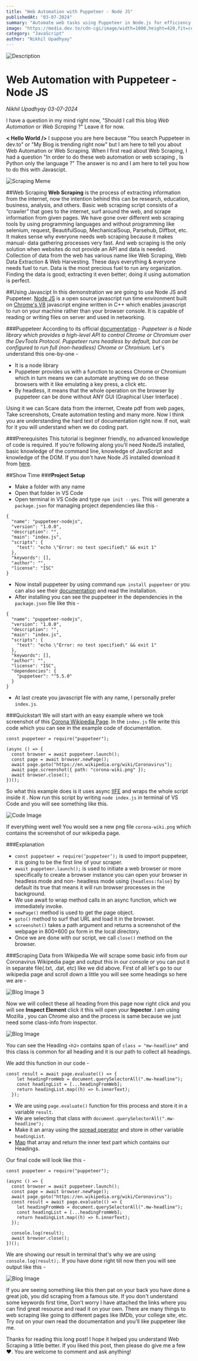 ```yaml
---
title: "Web Automation with Puppeteer - Node JS"
publishedAt: "03-07-2024"
summary: "Automate web tasks using Puppeteer in Node.js for efficiency."
image: "https://media.dev.to/cdn-cgi/image/width=1000,height=420,fit=cover,gravity=auto,format=auto/https%3A%2F%2Fdev-to-uploads.s3.amazonaws.com%2Fi%2Fcrphsq85rsgrivdmntmj.jpg"
category: "JavaScript"
author: "Nikhil Upadhyay"
---
```


<img
  src="https://media.dev.to/cdn-cgi/image/width=1000,height=420,fit=cover,gravity=auto,format=auto/https%3A%2F%2Fdev-to-uploads.s3.amazonaws.com%2Fi%2Fcrphsq85rsgrivdmntmj.jpg"
  alt="Description"
/>

# Web Automation with Puppeteer - Node JS

<div class = "author" style = {{
    font-size:10rem;
    display: flex;
    gap: 17px;
    align-items: center;
    justify-content: center;
    color: gray;
    margin-top: -1rem;
  }}>
 <i> <span>Nikhil Upadhyay</span> </i>
 <i> <span>03-07-2024</span> </i>
</div>

I have a question in my mind right now, "Should I call this blog _Web Automation_ or _Web Scraping_ ?" Leave it for now.

**< Hello World />** I suppose you are here because "You search Puppeteer in dev.to" or "My Blog is trending right now" but I am here to tell you about Web Automation or Web Scraping. When I first read about Web Scraping, I had a question "In order to do these web automation or web scraping , Is Python only the language ?" The answer is no and I am here to tell you how to do this with Javascipt.

![Scraping Meme](https://dev-to-uploads.s3.amazonaws.com/i/dz5go698tg5ioaybwbvo.png)

##Web Scraping
**Web Scraping** is the process of extracting information from the internet, now the intention behind this can be research, education, business, analysis, and others. Basic web scraping script consists of a “crawler” that goes to the internet, surf around the web, and scrape information from given pages. We have gone over different web scraping tools by using programming languages and without programming like selenium, request, BeautifulSoup, MechanicalSoup, Parsehub, Diffbot, etc. It makes sense why everyone needs web scraping because it makes manual- data gathering processes very fast. And web scraping is the only solution when websites do not provide an API and data is needed. Collection of data from the web has various name like Web Scraping, Web Data Extraction & Web Harvesting. These days everything & everyone needs fuel to run. Data is the most precious fuel to run any organization. Finding the data is good; extracting it even better; doing it using automation is perfect.

##Using Javascipt
In this demonstration we are going to use Node JS and Puppeteer. [Node JS](https://nodejs.org/en/) is a open source javascript run time environment built on [Chrome's V8](https://nodejs.dev/learn/the-v8-javascript-engine) javascript engine written in C++ which enables javascript to run on your machine rather than your browser console. It is capable of reading or writing files on server and used in networking.

###Puppeteer
According to its official [documentation](https://pptr.dev/) -
_Puppeteer is a Node library which provides a high-level API to control Chrome or Chromium over the DevTools Protocol. Puppeteer runs headless by default, but can be configured to run full (non-headless) Chrome or Chromium._
Let's understand this one-by-one -

- It is a node library
- Puppeteer provides us with a function to access Chrome or Chromium which in turn means we can automate anything we do on these browsers with it like emulating a key press, a click etc.
- By headless, it means that the whole operation on the browser by puppeteer can be done without ANY GUI (Graphical User Interface) .

Using it we can Scare data from the internet, Create pdf from web pages, Take screenshots, Create automation testing and many more.
Now I think you are understanding the hard text of documentation right now. If not, wait for it you will understand when we do coding part.

###Prerequisites
This tutorial is beginner friendly, no advanced knowledge of code is required. If you’re following along you’ll need NodeJS installed, basic knowledge of the command line, knowledge of JavaScript and knowledge of the DOM. If you don't have Node JS installed download it from [here](https://nodejs.org/en/download/).

##Show Time ###**Project Setup**

- Make a folder with any name
- Open that folder in VS Code
- Open terminal in VS Code and type `npm init --yes`. This will generate a `package.json` for managing project dependencies like this -

```
{
  "name": "puppeteer-nodejs",
  "version": "1.0.0",
  "description": "",
  "main": "index.js",
  "scripts": {
    "test": "echo \"Error: no test specified\" && exit 1"
  },
  "keywords": [],
  "author": "",
  "license": "ISC"
}
```

- Now install puppeteer by using command `npm install puppeteer` or you can also see their [documentation](https://github.com/puppeteer/puppeteer/blob/main/README.md) and read the installation.
- After installing you can see the puppeteer in the dependencies in the `package.json` file like this -

```
{
  "name": "puppeteer-nodejs",
  "version": "1.0.0",
  "description": "",
  "main": "index.js",
  "scripts": {
    "test": "echo \"Error: no test specified\" && exit 1"
  },
  "keywords": [],
  "author": "",
  "license": "ISC",
  "dependencies": {
    "puppeteer": "^5.5.0"
  }
}
```

- At last create you javascript file with any name, I personally prefer `index.js`.

###Quickstart
We will start with an easy example where we took screenshot of this [Corona Wikipedia Page](https://en.wikipedia.org/wiki/Coronavirus). In the `index.js` file write this code which you can see in the example code of documentation.

```
const puppeteer = require("puppeteer");

(async () => {
  const browser = await puppeteer.launch();
  const page = await browser.newPage();
  await page.goto("https://en.wikipedia.org/wiki/Coronavirus");
  await page.screenshot({ path: "corona-wiki.png" });
  await browser.close();
})();
```

So what this example does is it uses async [IIFE](https://developer.mozilla.org/en-US/docs/Glossary/IIFE) and wraps the whole script inside it . Now run this script by writing `node index.js` in terminal of VS Code and you will see something like this.

![Code Image](https://dev-to-uploads.s3.amazonaws.com/i/nisr2dng14hqn4gcksu8.jpg)

If everything went well You would see a new png file `corona-wiki.png` which contains the screenshot of our wikipedia page.

###Explanation

- `const puppeteer = require(‘puppeteer’);` is used to import puppeteer, it is going to be the first line of your scraper.
- `await puppeteer.launch();` is used to initiate a web browser or more specifically to create a browser instance you can open your browser in headless mode and non- headless mode using `{headless:false}` by default its true that means it will run browser processes in the background.
- We use await to wrap method calls in an async function, which we immediately invoke.
- `newPage()` method is used to get the page object.
- `goto()` method to surf that URL and load it in the browser.
- `screenshot()` takes a path argument and returns a screenshot of the webpage in 800×600 px form in the local directory.
- Once we are done with our script, we call `close()` method on the browser.

###Scraping Data from Wikipedia
We will scrape some basic info from our Coronavirus Wikipedia page and output this in our console or you can put it in separate file(.txt, .dat, etc) like we did above.
First of all let's go to our wikipedia page and scroll down a little you will see some headings so here we are -

![Blog Image 3](https://dev-to-uploads.s3.amazonaws.com/i/fgcrdkt28xptx1rrivj3.png)

Now we will collect these all heading from this page now right click and you will see **Inspect Element** click it this will open your **Inpector**. I am using Mozilla , you can Chrome also and the process is same because we just need some class-info from inspector.

![Blog Image](https://dev-to-uploads.s3.amazonaws.com/i/p8dhqahbu9kyr33s5163.jpg)

You can see the Heading `<h2>` contains span of `class = "mw-headline"` and this class is common for all heading and it is our path to collect all headings.

We add this function in our code -

```
const result = await page.evaluate(() => {
    let headingFromWeb = document.querySelectorAll(".mw-headline");
    const headingList = [...headingFromWeb];
    return headingList.map((h) => h.innerText);
  });
```

- We are using `page.evaluate()` function for this process and store it in a variable `result`.
- We are selecting that class with `document.querySelectorAll(".mw-headline");`
- Make it an array using the [spread operator](https://developer.mozilla.org/en-US/docs/Web/JavaScript/Reference/Operators/Spread_syntax) and store in other variable `headingList`.
- [Map](https://developer.mozilla.org/en-US/docs/Web/JavaScript/Reference/Global_Objects/Array/map) that array and return the inner text part which contains our Headings.

Our final code will look like this -

```
const puppeteer = require("puppeteer");

(async () => {
  const browser = await puppeteer.launch();
  const page = await browser.newPage();
  await page.goto("https://en.wikipedia.org/wiki/Coronavirus");
  const result = await page.evaluate(() => {
    let headingFromWeb = document.querySelectorAll(".mw-headline");
    const headingList = [...headingFromWeb];
    return headingList.map((h) => h.innerText);
  });

  console.log(result);
  await browser.close();
})();
```

We are showing our result in terminal that's why we are using `console.log(result);`. If you have done right till now then you will see output like this -

![Blog Image](https://dev-to-uploads.s3.amazonaws.com/i/3mpoco841yf5bc79t43z.jpg)

If you are seeing something like this then pat on your back you have done a great job, you did scraping from a famous site. If you don't understand some keywords first time, Don't worry I have attached the links where you can find great resource and read it on your own.
There are many things to web scraping like going to different pages like IMDb, your college site, etc. Try out on your own read the documentation and you'll like puppeteer like me.

Thanks for reading this long post! I hope it helped you understand Web Scraping a little better. If you liked this post, then please do give me a few ❤️. You are welcome to comment and ask anything!
